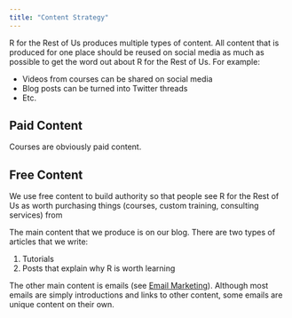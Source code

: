 ```yaml
---
title: "Content Strategy"
---
```


R for the Rest of Us produces multiple types of content. All content that is produced for one place should be reused on social media as much as possible to get the word out about R for the Rest of Us. For example:

- Videos from courses can be shared on social media
- Blog posts can be turned into Twitter threads
- Etc.

## Paid Content

Courses are obviously paid content. 

## Free Content

We use free content to build authority so that people see R for the Rest of Us as worth purchasing things (courses, custom training, consulting services) from

The main content that we produce is on our blog. There are two types of articles that we write:

1. Tutorials
2. Posts that explain why R is worth learning

The other main content is emails (see [Email Marketing](email-marketing.html)). Although most emails are simply introductions and links to other content, some emails are unique content on their own.
